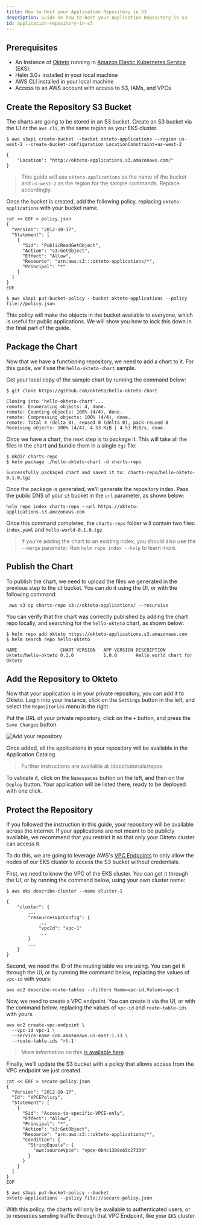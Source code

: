 ```yaml
---
title: How to Host your Application Repository in S3
description: Guide on how to host your Application Repository in S3
id: application-repository-in-s3
---
```



## Prerequisites

- An Instance of [Okteto](/docs/0.14/enterprise/) running in [Amazon Elastic Kubernetes Service](https://aws.amazon.com/eks/) (EKS).
- Helm 3.0+ installed in your local machine
- AWS CLI installed in your local machine
- Access to an AWS account with access to S3, IAMs, and VPCs

## Create the Repository S3 Bucket

The charts are going to be stored in an S3 bucket. Create an S3 bucket via the UI or the `aws cli`, in the same region as your EKS cluster.

```
$ aws s3api create-bucket --bucket okteto-applications --region us-west-2 --create-bucket-configuration LocationConstraint=us-west-2
```

```
{
    "Location": "http://okteto-applications.s3.amazonaws.com/"
}
```

> This guide will use `okteto-applications` as the name of the bucket and `us-west-2` as the region for the sample commands. Replace accordingly.

Once the bucket is created, add the following policy, replacing `okteto-applications` with your bucket name.

```
cat << EOF > policy.json
{
  "Version": "2012-10-17",
  "Statement": [
    {
      "Sid": "PublicReadGetObject",
      "Action": "s3:GetObject",
      "Effect": "Allow",
      "Resource": "arn:aws:s3:::okteto-applications/*",
      "Principal": "*"
    }
  ]
}
EOF

$ aws s3api put-bucket-policy --bucket okteto-applications --policy file://policy.json
```

This policy will make the objects in the bucket available to everyone, which is useful for public applications. We will show you how to lock this down in the final part of the guide.


## Package the Chart

Now that we have a functioning repository, we need to add a chart to it. For this guide, we'll use the `hello-okteto-chart` sample.

Get your local copy of the sample chart by running the command below:

```
$ git clone https://github.com/okteto/hello-okteto-chart
```

```
Cloning into 'hello-okteto-chart'...
remote: Enumerating objects: 4, done.
remote: Counting objects: 100% (4/4), done.
remote: Compressing objects: 100% (4/4), done.
remote: Total 4 (delta 0), reused 0 (delta 0), pack-reused 0
Receiving objects: 100% (4/4), 4.53 KiB | 4.53 MiB/s, done.
```

Once we have a chart, the next step is to package it. This will take all the files in the chart and bundle them in a single `tgz` file:

```
$ mkdir charts-repo
$ helm package ./hello-okteto-chart -d charts-repo
```

```
Successfully packaged chart and saved it to: charts-repo/hello-okteto-0.1.0.tgz
```

Once the package is generated, we'll generate the repository index. Pass the public DNS of your `s3` bucket in the `url` parameter, as shown below:

```
helm repo index charts-repo --url https://okteto-applications.s3.amazonaws.com
```

Once this command completes, the `charts-repo` folder will contain two files: `index.yaml` and `hello-world-0.1.0.tgz`

> If you're adding the chart to an existing index, you should also use the `--merge` parameter. Run `helm repo index --help` to learn more.


## Publish the Chart

To publish the chart, we need to upload the files we generated in the previous step to the `s3` bucket. You can do it using the UI, or with the following command:

```
 aws s3 cp charts-repo s3://okteto-applications/ --recursive
```

You can verify that the chart was correctly published by adding the chart repo locally, and searching for the `hello-okteto` chart, as shown below:

```
$ helm repo add okteto https://okteto-applications.s3.amazonaws.com
$ helm search repo hello-okteto
```

```
NAME               	CHART VERSION	APP VERSION	DESCRIPTION
okteto/hello-okteto	0.1.0        	1.0.0      	Hello world chart for Okteto
```

## Add the Repository to Okteto

Now that your application is in your private repository, you can add it to Okteto. Login into your instance, click on the `Settings` button in the left, and select the `Repositories` menu in the right.

Put the URL of your private repository, click on the `+` button, and press the `Save Changes` button.

<Image center alt="Add your repository" src="images/add-repository.png" />

Once added, all the applications in your repository will be available in the Application Catalog.

> Further instructions are available at /docs/tutorials/repos

To validate it, click on the `Namespaces` button on the left, and then on the `Deploy` button. Your application will be listed there, ready to be deployed with one click.

## Protect the Repository

If you followed the instruction in this guide, your repository will be available across the internet. If your applications are not meant to be publicly available, we recommend that you restrict it so that only your Okteto cluster can access it.

To do this, we are going to leverage AWS's [VPC Endpoints](https://docs.aws.amazon.com/vpc/latest/userguide/vpc-endpoints.html) to only allow the nodes of our EKS cluster to access the S3 bucket without credentials.

First, we need to know the VPC of the EKS cluster. You can get it through the UI, or by running the command below, using your own cluster name:

```
$ aws eks describe-cluster --name cluster-1
```

```
{
    "cluster": {
        ...
        "resourcesVpcConfig": {
            ...
            "vpcId": "vpc-1"
            ...
        }
        ...
    }
}
```

Second, we need the ID of the routing table we are using. You can get it through the UI, or by running the command below, replacing the values of `vpc-id` with yours:

```
aws ec2 describe-route-tables --filters Name=vpc-id,Values=vpc-1
```

Now, we need to create a VPC endpoint. You can create it via the UI, or with the command below, replacing the values of `vpc-id` and `route-table-ids` with yours.
```
aws ec2 create-vpc-endpoint \
  --vpc-id vpc-1 \
  --service-name com.amazonaws.us-east-1.s3 \
  --route-table-ids "rt-1'
```

> More information on this [is available here](https://docs.aws.amazon.com/vpc/latest/userguide/vpc-endpoints-s3.html).

Finally, we'll update the S3 bucket with a policy that allows access from the VPC endpoint we just created.

```
cat << EOF > secure-policy.json
{
  "Version": "2012-10-17",
  "Id": "VPCEPolicy",
  "Statement": [
    {
      "Sid": "Access-to-specific-VPCE-only",
      "Effect": "Allow",
      "Principal": "*",
      "Action": "s3:GetObject",
      "Resource": "arn:aws:s3:::okteto-applications/*",
      "Condition": {
        "StringEquals": {
          "aws:sourceVpce": "vpce-0b4c1308c65c27339"
        }
      }
    }
  ]
}
EOF

$ aws s3api put-bucket-policy --bucket
okteto-applications --policy file://secure-policy.json
```

With this policy, the charts will only be available to authenticated users, or to resources sending traffic through that VPC Endpoint, like your `EKS` cluster.